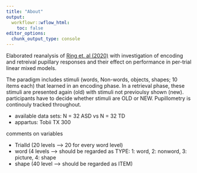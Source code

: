 ---
title: "About"
output:
  workflowr::wflow_html:
    toc: false
editor_options:
  chunk_output_type: console
---

Elaborated reanalysis of [Ring et. al (2020)](https://doi.org/10.1002/aur.2251) with investigation of encoding and retreival pupillary responses and their effect on performance in per-trial linear mixed models.

The paradigm includes stimuli (words, Non-words, objects, shapes; 10 items each) that learned in an encoding phase. In a retrieval phase, these stimuli are presented again (old) with stimuli not previoulsy shown (new). participants have to decide whether stimuli are OLD or NEW. Pupillometry is continouly tracked throughout.

- available data sets: N = 32 ASD vs N = 32 TD
- appartus: Tobii TX 300 

comments on variables

- TrialId (20 levels --> 20 for every word level)
- word (4 levels --> should be regarded as TYPE: 1: word, 2: nonword, 3: picture, 4: shape
- shape (40 level --> should be regarded as ITEM)

